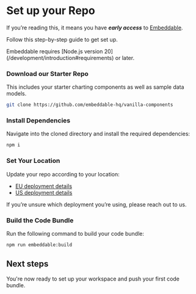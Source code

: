 
# Set up your Repo

If you’re reading this, it means you have ***early access*** to [Embeddable](https://embeddable.com).

Follow this step-by-step guide to get set up.

<Callout emoji="💡">
    Embeddable requires [Node.js version 20](/development/introduction#requirements) or later.
</Callout>

<Steps>

### Download our Starter Repo

This includes your starter charting components as well as sample data models.

```bash
git clone https://github.com/embeddable-hq/vanilla-components
```
### Install Dependencies

Navigate into the cloned directory and install the required dependencies:

```bash
npm i
```
### Set Your Location

Update your repo according to your location:

- [EU deployment details](/getting-started/deployment-regions/eu)
- [US deployment details](/getting-started/deployment-regions/us)

If you’re unsure which deployment you’re using, please reach out to us. 

### Build the Code Bundle

Run the following command to build your code bundle:

```bash
npm run embeddable:build
```
</Steps>

## Next steps

You're now ready to set up your workspace and push your first code bundle. 

<div style={{ marginTop: "2rem" }}>
    <Cards.Card
        title="Set up your Workspace"
        href="/getting-started/set-up-your-workspace"
        arrow
    />
</div>